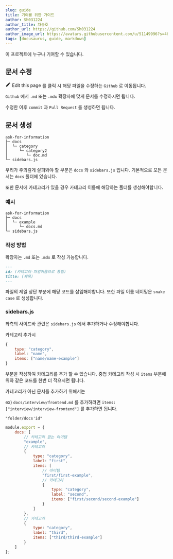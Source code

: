 ```yaml
---
slug: guide
title: 기여를 위한 가이드
author: Sh031224
author_title: 차승호
author_url: https://github.com/Sh031224
author_image_url: https://avatars.githubusercontent.com/u/51149996?s=48&v=4
tags: [docusaurus, guide, markdown]
---
```


이 프로젝트에 누구나 기여할 수 있습니다.

## 문서 수정

<span>
	<svg
		fill="currentColor"
		height="1.2em"
		width="1.2em"
		preserveAspectRatio="xMidYMid meet"
		role="img"
		viewBox="0 0 40 40"
		class="iconEdit_node_modules-@docusaurus-theme-classic-lib-next-theme-IconEdit-"
		aria-label="Edit page"
	>
		<g>
			<path d="m34.5 11.7l-3 3.1-6.3-6.3 3.1-3q0.5-0.5 1.2-0.5t1.1 0.5l3.9 3.9q0.5 0.4 0.5 1.1t-0.5 1.2z m-29.5 17.1l18.4-18.5 6.3 6.3-18.4 18.4h-6.3v-6.2z"></path>
		</g>
	</svg>
	Edit this page
</span> 를 클릭 시 해당 파일을 수정하는 <code>Github</code> 로 이동됩니다.

`Github` 에서 `.md` 또는 `.mdx` 확장자에 맞게 문서를 수정하시면 됩니다.

수정한 이후 `commit` 과 `Pull Request` 를 생성하면 됩니다.

## 문서 생성

```
ask-for-information
├─ docs
│  └─ category
│     └─ category2
│        └─ doc.md
└─ sidebars.js
```

우리가 주의깊게 살펴봐야 할 부분은 <code>docs</code> 와 <code>sidebars.js</code> 입니다.
기본적으로 모든 문서는 <code>docs</code> 폴더에 있습니다.

또한 문서에 카테고리가 있을 경우 카테고리 이름에 해당하는 폴더를 생성해야합니다.

### 예시

```
ask-for-information
├─ docs
│  └─ example
│     └─ docs.md
└─ sidebars.js
```

### 작성 방법

확장자는 `.md` 또는 `.mdx` 로 작성 가능합니다.

```markdown
---
id: (카테고리-파일이름으로 통일)
title: (제목)
---
```

파일의 제일 상단 부분에 해당 코드를 삽입해야합니다.
또한 파일 이름 네이밍은 `snake case` 로 생성합니다.

### sidebars.js

좌측의 사이드바 관련은 `sidebars.js` 에서 추가하거나 수정해야합니다.

카테고리 추가시

```js
{
	type: "category",
	label: "name",
	items: ["name/name-example"]
}
```

부분을 작성하여 카테고리를 추가 할 수 있습니다.
중첩 카테고리 작성 시 `items` 부분에 위와 같은 코드를 한번 더 적으시면 됩니다.

카테고리가 아닌 문서를 추가하기 위해서는

ex) `docs/interview/frontend.md` 를 추가하려면 `items: ["interview/interview-frontend"]` 를 추가하면 됩니다.

`"folder/docs'id"`

```js
module.export = {
	docs: [
		// 카테고리 없는 아이템
		"example",
		// 카테고리
		{
			type: "category",
			label: "first",
			items: [
				// 아이템
				"first/first-example",
				// 카테고리
				{
					type: "category",
					label: "second",
					items: ["first/second/second-example"]
				}
			]
		},
		// 카테고리
		{
			type: "category",
			label: "third",
			items: ["third/third-example"]
		}
	]
};
```
